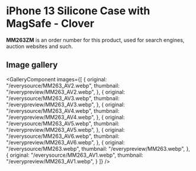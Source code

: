 
# iPhone 13 Silicone Case with MagSafe - Clover

<Callout type='info' emoji='👉🏻'>**MM263ZM** is an order number for this product, used for search engines, auction websites and such.</Callout>

## Image gallery

<GalleryComponent
    images={[
      {
        original: "/everysource/MM263_AV2.webp",
        thumbnail: "/everypreview/MM263_AV2.webp",
      },
      {
        original: "/everysource/MM263_AV3.webp",
        thumbnail: "/everypreview/MM263_AV3.webp",
      },
      {
        original: "/everysource/MM263_AV4.webp",
        thumbnail: "/everypreview/MM263_AV4.webp",
      },
      {
        original: "/everysource/MM263_AV5.webp",
        thumbnail: "/everypreview/MM263_AV5.webp",
      },
      {
        original: "/everysource/MM263_AV6.webp",
        thumbnail: "/everypreview/MM263_AV6.webp",
      },
      {
        original: "/everysource/MM263.webp",
        thumbnail: "/everypreview/MM263.webp",
      },
      {
        original: "/everysource/MM263_AV1.webp",
        thumbnail: "/everypreview/MM263_AV1.webp",
      }
    ]}
  />
